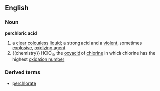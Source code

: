 ==English==
===Noun===
'''perchloric acid'''
#a [[clear]] [[colourless]] [[liquid]]; a strong acid and a [[violent]], sometimes [[explosive]], [[oxidizing agent]]
#{(chemistry}} HClO<sub>4</sub>, the [[oxyacid]] of [[chlorine]] in which chlorine has the highest [[oxidation number]]
===Derived terms===
*[[perchlorate]]